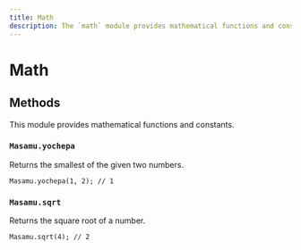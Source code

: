 ```yaml
---
title: Math
description: The `math` module provides mathematical functions and constants.
---
```


# Math
## Methods
This module provides mathematical functions and constants.

### `Masamu.yochepa`

Returns the smallest of the given two numbers.

```duwa
Masamu.yochepa(1, 2); // 1
```

### `Masamu.sqrt`

Returns the square root of a number.

```duwa
Masamu.sqrt(4); // 2
```
